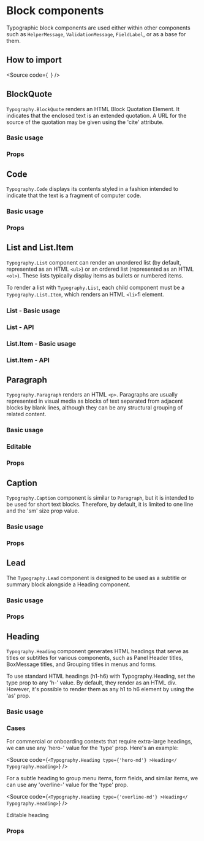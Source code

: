

<Meta
  title="Components/Core/Layout/Toolbar/Subcomponents/Block/Docs"
  of={BlockQuoteStories}
/>

# Block components

Typographic block components are used either within other components such as `HelperMessage`, `ValidationMessage`, `FieldLabel`, or as a base for them.

## How to import

<Source
  code={`
`}
/>

## BlockQuote

`Typography.BlockQuote` renders an HTML Block Quotation Element. It indicates that
the enclosed text is an extended quotation. A URL for the source of the quotation
may be given using the 'cite' attribute.

### Basic usage

<Canvas of={BlockQuoteStories.BlockQuote} />

### Props

<ArgTypes of={BlockQuoteStories} />

## Code

`Typography.Code` displays its contents styled in a fashion intended to indicate
that the text is a fragment of computer code.

### Basic usage

<Canvas of={CodeStories.Code} />

### Props

<ArgTypes of={CodeStories} />

## List and List.Item

`Typography.List` component can render an unordered list (by default, represented as an HTML `<ul>`)
or an ordered list (represented as an HTML `<ol>`). These lists typically display items as bullets or numbered items.

To render a list with `Typography.List`, each child component must be a `Typography.List.Item`, which renders an HTML `<li>`ﬁ element.

### List - Basic usage

<Canvas of={ListStories.List} />

### List - API

<ArgTypes of={ListStories} />

### List.Item - Basic usage

<Canvas of={ListItemStories.ListItem} />

### List.Item - API

<ArgTypes of={ListItemStories} />

## Paragraph

`Typography.Paragraph` renders an HTML `<p>`. Paragraphs are usually represented
in visual media as blocks of text separated from adjacent blocks by blank lines,
although they can be any structural grouping of related content.

### Basic usage

<Canvas of={ParagraphStories.Paragraph} />

### Editable

<Canvas of={ParagraphCasesStories.ParagraphEditable} />

### Props

<ArgTypes of={ParagraphStories} />

## Caption

`Typography.Caption` component is similar to `Paragraph`, but it is intended to be used for short text blocks.
Therefore, by default, it is limited to one line and the 'sm' size prop value.

### Basic usage

<Canvas of={CaptionStories.Caption} />

### Props

<ArgTypes of={CaptionStories} />

## Lead

The `Typography.Lead` component is designed to be used as a
subtitle or summary block alongside a Heading component.

### Basic usage

<Canvas of={LeadStories.Lead} />

### Props

<ArgTypes of={LeadStories} />

## Heading

`Typography.Heading` component generates HTML headings that serve as titles or
subtitles for various components, such as Panel Header titles, BoxMessage
titles, and Grouping titles in menus and forms.

To use standard HTML headings (h1-h6) with Typography.Heading, set the type prop
to any 'h-' value. By default, they render as an HTML div. However, it's
possible to render them as any h1 to h6 element by using the 'as' prop.

### Basic usage

<Canvas of={HeadingStories.Heading} />

### Cases

For commercial or onboarding contexts that require extra-large headings, we can
use any 'hero-' value for the 'type' prop. Here's an example:

<Source
  code={`
<Typography.Heading type={'hero-md'} >Heading</ Typography.Heading>
`}
/>

For a subtle heading to group menu items, form fields, and similar items, we can
use any 'overline-' value for the 'type' prop.

<Source
  code={`
<Typography.Heading type={'overline-md'} >Heading</ Typography.Heading>
`}
/>

Editable heading

<Canvas of={HeadingCasesStories.HeadingEditable} />

### Props

<ArgTypes of={HeadingStories} />
